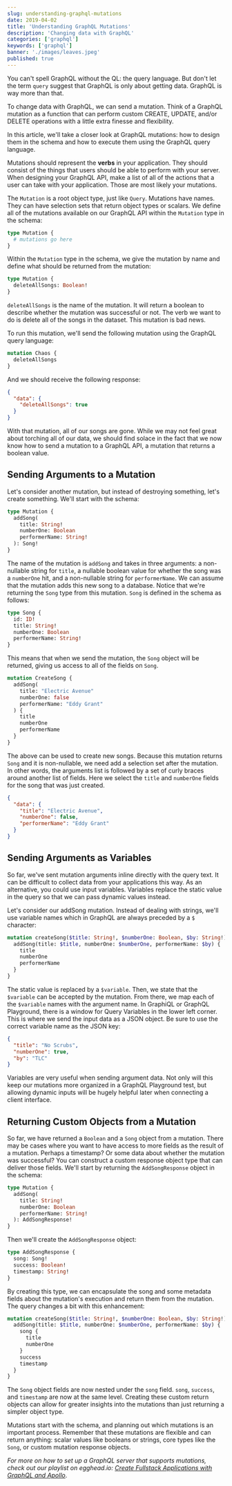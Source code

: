```yaml
---
slug: understanding-graphql-mutations
date: 2019-04-02
title: 'Understanding GraphQL Mutations'
description: 'Changing data with GraphQL'
categories: ['graphql']
keywords: ['graphql']
banner: './images/leaves.jpeg'
published: true
---
```


You can't spell GraphQL without the QL: the query language. But don't let the term `query` suggest that GraphQL is only about getting data. GraphQL is way more than that.

To change data with GraphQL, we can send a mutation. Think of a GraphQL mutation as a function that can perform custom CREATE, UPDATE, and/or DELETE operations with a little extra finesse and flexibility.

In this article, we'll take a closer look at GraphQL mutations: how to design them in the schema and how to execute them using the GraphQL query language.

Mutations should represent the **verbs** in your application. They should consist of the things that users should be able to perform with your server. When designing your GraphQL API, make a list of all of the actions that a user can take with your application. Those are most likely your mutations.

The `Mutation` is a root object type, just like `Query`. Mutations have names. They can have selection sets that return object types or scalars. We define all of the mutations available on our GraphQL API within the `Mutation` type in the schema:

```graphql
type Mutation {
  # mutations go here
}
```

Within the `Mutation` type in the schema, we give the mutation by name and define what should be returned from the mutation:

```graphql
type Mutation {
  deleteAllSongs: Boolean!
}
```

`deleteAllSongs` is the name of the mutation. It will return a boolean to describe whether the mutation was successful or not. The verb we want to do is delete all of the songs in the dataset. This mutation is bad news.

To run this mutation, we'll send the following mutation using the GraphQL query language:

```graphql
mutation Chaos {
  deleteAllSongs
}
```

And we should receive the following response:

```json
{
  "data": {
    "deleteAllSongs": true
  }
}
```

With that mutation, all of our songs are gone. While we may not feel great about torching all of our data, we should find solace in the fact that we now know how to send a mutation to a GraphQL API, a mutation that returns a boolean value.

## Sending Arguments to a Mutation

Let's consider another mutation, but instead of destroying something, let's create something. We'll start with the schema:

```graphql
type Mutation {
  addSong(
    title: String! 
    numberOne: Boolean
    performerName: String!
  ): Song!
}
```

The name of the mutation is `addSong` and takes in three arguments: a non-nullable string for `title`, a nullable boolean value for whether the song was a `numberOne` hit, and a non-nullable string for `performerName`. We can assume that the mutation adds this new song to a database. Notice that we're returning the `Song` type from this mutation. `Song` is defined in the schema as follows:

```graphql
type Song {
  id: ID!
  title: String!
  numberOne: Boolean
  performerName: String!
}
```

This means that when we send the mutation, the `Song` object will be returned, giving us access to all of the fields on `Song`.

```graphql
mutation CreateSong {
  addSong(
    title: "Electric Avenue"
    numberOne: false
    performerName: "Eddy Grant"
  ) {
    title
    numberOne
    performerName
  }
}
```

The above can be used to create new songs. Because this mutation returns `Song` and it is non-nullable, we need add a selection set after the mutation. In other words, the arguments list is followed by a set of curly braces around another list of fields. Here we select the `title` and `numberOne` fields for the song that was just created.

```json
{
  "data": {
    "title": "Electric Avenue",
    "numberOne": false,
    "performerName": "Eddy Grant"
  }
}
```

## Sending Arguments as Variables

So far, we've sent mutation arguments inline directly with the query text. It can be difficult to collect data from your applications this way. As an alternative, you could use input variables. Variables replace the static value in the query so that we can pass dynamic values instead. 

Let's consider our addSong mutation. Instead of dealing with strings, we'll use variable names which in GraphQL are always preceded by a `$` character:

```graphql
mutation createSong($title: String!, $numberOne: Boolean, $by: String!) {
  addSong(title: $title, numberOne: $numberOne, performerName: $by) {
    title
    numberOne
    performerName
  }
}
```

The static value is replaced by a `$variable`. Then, we state that the `$variable` can be accepted by the mutation. From there, we map each of the `$variable` names with the argument name. In GraphiQL or GraphQL Playground, there is a window for Query Variables in the lower left corner. This is where we send the input data as a JSON object. Be sure to use the correct variable name as the JSON key:

```json
{
  "title": "No Scrubs",
  "numberOne": true,
  "by": "TLC"
}
```

Variables are very useful when sending argument data. Not only will this keep our mutations more organized in a GraphQL Playground test, but allowing dynamic inputs will be hugely helpful later when connecting a client interface.

## Returning Custom Objects from a Mutation

So far, we have returned a `Boolean` and a `Song` object from a mutation. There may be cases where you want to have access to more fields as the result of a mutation. Perhaps a timestamp? Or some data about whether the mutation was successful? You can construct a custom response object type that can deliver those fields. We'll start by returning the `AddSongResponse` object in the schema:

```graphql
type Mutation {
  addSong(
    title: String!
    numberOne: Boolean
    performerName: String!
  ): AddSongResponse!
}
```

Then we'll create the `AddSongResponse` object:

```graphql
type AddSongResponse {
  song: Song!
  success: Boolean!
  timestamp: String!
}
```

By creating this type, we can encapsulate the song and some metadata fields about the mutation's execution and return them from the mutation. The query changes a bit with this enhancement:

```graphql
mutation createSong($title: String!, $numberOne: Boolean, $by: String!) {
  addSong(title: $title, numberOne: $numberOne, performerName: $by) {
    song {
      title
      numberOne
    }
    success
    timestamp
  }
}
```

The `Song` object fields are now nested under the `song` field. `song`, `success`, and `timestamp` are now at the same level. Creating these custom return objects can allow for greater insights into the mutations than just returning a simpler object type.

Mutations start with the schema, and planning out which mutations is an important process. Remember that these mutations are flexible and can return anything: scalar values like booleans or strings, core types like the `Song`, or custom mutation response objects.

_For more on how to set up a GraphQL server that supports mutations, check out our playlist on egghead.io: [Create Fullstack Applications with GraphQL and Apollo](https://egghead.io/playlists/create-fullstack-applications-with-graphql-and-apollo-794dc9c7)_.
